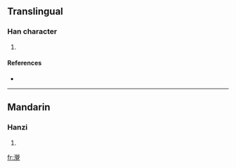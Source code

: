 ==Translingual==

===Han character===
{{Han char|rn=85|rad=水|as=20|sn=23|four=3711<sub>6</sub>|canj=水竹月山 (EHBU), X水竹月山 (XEHBU)|ids=⿰[[氵]][[覺]]}}

# {{defn|Han|sort=水20}}

====References====
* {{Han ref|kx=0663.300|dkj=18792|dj=1072.180|hdz=31797.040|uh=705A|ud=28762|bh=F7E5|bd=63461}}

----

==Mandarin==

===Hanzi===
{{cmn-hanzi|pin=[[jiǎo]] ([[jiao3]])|wg=chiao<sup>3</sup>}}

# {{defn|Mandarin|sort=水20}}

[[fr:灚]]